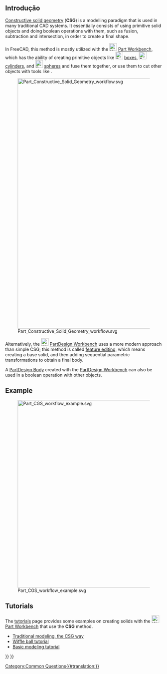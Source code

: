 <languages/>
{{TOCright}}
== Introdução ==

[https://en.wikipedia.org/wiki/Constructive_solid_geometry Constructive solid geometry] ('''CSG''') is a modelling paradigm that is used in many traditional CAD systems. It essentially consists of using primitive solid objects and doing boolean operations with them, such as fusion, subtraction and intersection, in order to create a final shape.

In FreeCAD, this method is mostly utilized with the [[Image:Workbench_Part.svg|24px]] [[Part Workbench|Part Workbench]], which has the ability of creating primitive objects like [[Image:Part_Box.svg|24px]] [[Part Box|boxes]], [[Image:Part_Cylinder.svg|24px]] [[Part Cylinder|cylinders]], and [[Image:Part_Sphere.svg|24px]] [[Part Sphere|spheres]] and fuse them together, or use them to cut other objects with tools like {{Button|[[Image:Part_Cut.svg|24px]] [[Part Cut|Part Cut]]}}.

[[Image:Part_Constructive_Solid_Geometry_workflow.svg|800px]]

{{Caption|Constructive solid geometry (CSG) workflow; any number of operations can be done on solid primitives to create other solid objects, and then fuse or cut them until the final shape is produced.}}

Alternatively, the [[Image:Workbench_PartDesign.svg|24px|link=PartDesign Workbench]] [[PartDesign Workbench|PartDesign Workbench]] uses a more modern approach than simple CSG; this method is called [[feature editing]], which means creating a base solid, and then adding sequential parametric transformations to obtain a final body.

{{Emphasis|Note:}} A [[PartDesign Body|PartDesign Body]] created with the [[PartDesign Workbench|PartDesign Workbench]] can also be used in a boolean operation with other objects.

== Example ==

[[Image:Part_CGS_workflow_example.svg|600px]]

{{Caption|Example of constructive solid geometry (CSG) workflow: primitive parts are fused (union); the intersection of two other primitive parts is calculated (common); the difference (cut) of the two previous shapes is obtained.}}

== Tutorials ==

The [[tutorials]] page provides some examples on creating solids with the [[Image:Workbench_Part.svg|24px]] [[Part Workbench|Part Workbench]] that use the '''CSG''' method.
* [[Manual:Traditional modeling, the CSG way|Traditional modeling, the CSG way]]
* [[Whiffle Ball tutorial|Wiffle ball tutorial]]
* [[Basic modeling tutorial|Basic modeling tutorial]]

[[Category:Common Questions{{#translation:}}]]
{{Part Tools navi{{#translation:}}}}
{{Userdocnavi{{#translation:}}}}